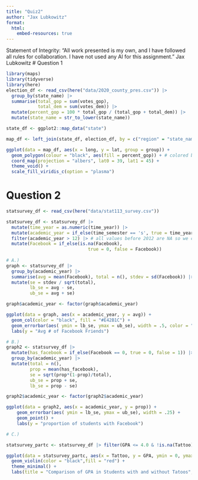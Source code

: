 ```yaml
---
title: "Quiz2"
author: "Jax Lubkowitz"
format: 
  html:
    embed-resources: true
---
```


Statement of Integrity: “All work presented is my own, and I have followed all rules for collaboration. I have not used any AI for this assignment.”
Jax Lubkowitz
# Question 1
```r
library(maps)
library(tidyverse)
library(here)
election_df <- read_csv(here("data/2020_county_pres.csv")) |>
  group_by(state_name) |>
  summarise(total_gop = sum(votes_gop),
            total_dem = sum(votes_dem)) |>
  mutate(percent_gop = 100 * total_gop / (total_gop + total_dem)) |>
  mutate(state_name = str_to_lower(state_name))

state_df <- ggplot2::map_data("state")

map_df <- left_join(state_df, election_df, by = c("region" = "state_name"))

ggplot(data = map_df, aes(x = long, y = lat, group = group)) +
  geom_polygon(colour = "black", aes(fill = percent_gop)) + # colored by coal variable
  coord_map(projection = "albers", lat0 = 39, lat1 = 45) +
  theme_void() +
  scale_fill_viridis_c(option = "plasma")
```

# Question 2
```r
statsurvey_df <- read_csv(here("data/stat113_survey.csv"))

statsurvey_df <- statsurvey_df |> 
  mutate(time_year = as.numeric(time_year)) |> 
  mutate(academic_year = if_else(time_semester == 's', true = time_year - 1, false = time_year )) |>
  filter(academic_year > 12) |> # all values before 2012 are NA so we can remove 
  mutate(Facebook = if_else(is.na(Facebook),
                               true = 0, false = Facebook)) 
  
# A.)
graph <- statsurvey_df |> 
  group_by(academic_year) |> 
  summarise(avg = mean(Facebook), total = n(), stdev = sd(Facebook)) |>
  mutate(se = stdev / sqrt(total), 
         lb_se = avg - se,
         ub_se = avg + se)

graph$academic_year <- factor(graph$academic_year)

ggplot(data = graph, aes(x = academic_year, y = avg)) +
  geom_col(color = "black", fill = "#E42B1C") +
  geom_errorbar(aes( ymin = lb_se, ymax = ub_se), width = .5, color = "black") +
  labs(y = "Avg # of Facebook Friends")

# B.)
graph2 <- statsurvey_df |> 
  mutate(has_facebook = if_else(Facebook == 0, true = 0, false = 1)) |>
  group_by(academic_year) |>
  mutate(total = n(),
         prop = mean(has_facebook),
         se = sqrt(prop*(1-prop)/total),
         ub_se = prop + se,
         lb_se = prop - se)

graph2$academic_year <- factor(graph2$academic_year)

ggplot(data = graph2, aes(x = academic_year, y = prop)) +
    geom_errorbar(aes( ymin = lb_se, ymax = ub_se), width = .25) +
    geom_point() +
    labs(y = "proportion of students with Facebook")

# C.)

statsurvey_partc <- statsurvey_df |> filter(GPA <= 4.0 & !is.na(Tattoo))

ggplot(data = statsurvey_partc, aes(x = Tattoo, y = GPA, ymin = 0, ymax = 4)) +
  geom_violin(color = "black",fill = "red") +
  theme_minimal() +
  labs(title = "Comparison of GPA in Students with and without Tatoos", subtitle = "Data is from Stat113 class at SLU", x = "Has Tatoo", y = "Grade Point Avg")
```


